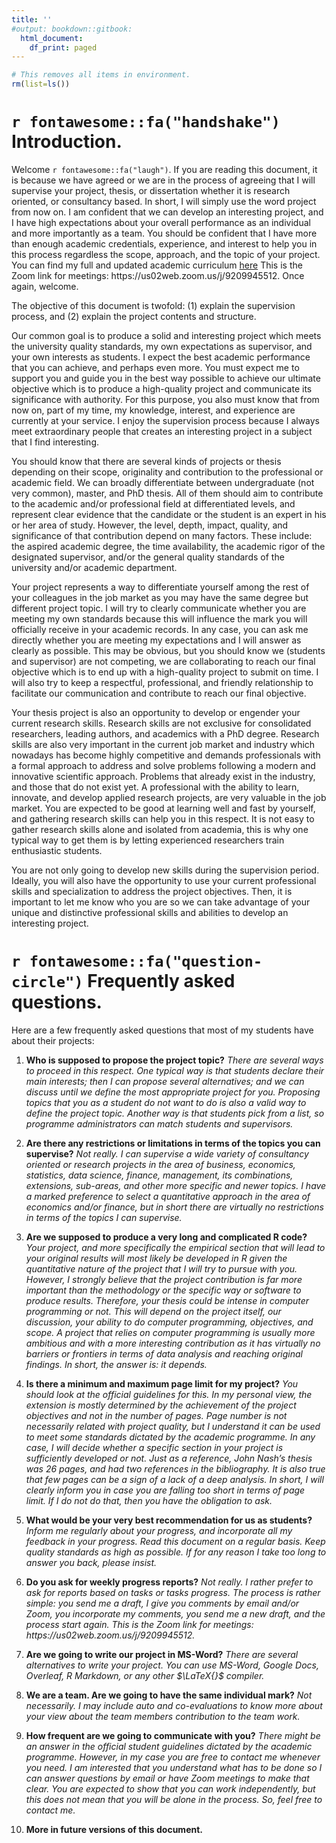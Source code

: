 ```yaml
---
title: ''
#output: bookdown::gitbook:
  html_document:
    df_print: paged
---
```


```r
# This removes all items in environment. 
rm(list=ls())
```

\newpage

# `r fontawesome::fa("handshake")` Introduction.

Welcome `r fontawesome::fa("laugh")`. If you are reading this document, it is because we have agreed or we are in the process of agreeing that I will supervise your project, thesis, or dissertation whether it is research oriented, or consultancy based. In short, I will simply use the word project from now on. I am confident that we can develop an interesting project, and I have high expectations about your overall performance as an individual and more importantly as a team. You should be confident that I have more than enough academic credentials, experience, and interest to help you in this process regardless the scope, approach, and the topic of your project. You can find my full and updated academic curriculum [here](https://sites.google.com/site/mlozanoqf/) This is the Zoom link for meetings: https://us02web.zoom.us/j/9209945512. Once again, welcome.

The objective of this document is twofold: (1) explain the supervision process, and (2) explain the project contents and structure.

Our common goal is to produce a solid and interesting project which meets the university quality standards, my own expectations as supervisor, and your own interests as students. I expect the best academic performance that you can achieve, and perhaps even more. You must expect me to support you and guide you in the best way possible to achieve our ultimate objective which is to produce a high-quality project and communicate its significance with authority. For this purpose, you also must know that from now on, part of my time, my knowledge, interest, and experience are currently at your service. I enjoy the supervision process because I always meet extraordinary people that creates an interesting project in a subject that I find interesting. 

You should know that there are several kinds of projects or thesis depending on their scope, originality and contribution to the professional or academic field. We can broadly differentiate between undergraduate (not very common), master, and PhD thesis. All of them should aim to contribute to the academic and/or professional field at differentiated levels, and represent clear evidence that the candidate or the student is an expert in his or her area of study. However, the level, depth, impact, quality, and significance of that contribution depend on many factors. These include: the aspired academic degree, the time availability, the academic rigor of the designated supervisor, and/or the general quality standards of the university and/or academic department. 

Your project represents a way to differentiate yourself among the rest of your colleagues in the job market as you may have the same degree but different project topic. I will try to clearly communicate whether you are meeting my own standards because this will influence the mark you will officially receive in your academic records. In any case, you can ask me directly whether you are meeting my expectations and I will answer as clearly as possible. This may be obvious, but you should know we (students and supervisor) are not competing, we are collaborating to reach our final objective which is to end up with a high-quality project to submit on time. I will also try to keep a respectful, professional, and friendly relationship to facilitate our communication and contribute to reach our final objective.

Your thesis project is also an opportunity to develop or engender your current research skills. Research skills are not exclusive for consolidated researchers, leading authors, and academics with a PhD degree. Research skills are also very important in the current job market and industry which nowadays has become highly competitive and demands professionals with a formal approach to address and solve problems following a modern and innovative scientific approach. Problems that already exist in the industry, and those that do not exist yet. A professional with the ability to learn, innovate, and develop applied research projects, are very valuable in the job market. You are expected to be good at learning well and fast by yourself, and gathering research skills can help you in this respect. It is not easy to gather research skills alone and isolated from academia, this is why one typical way to get them is by letting experienced researchers train enthusiastic students. 

You are not only going to develop new skills during the supervision period. Ideally, you will also have the opportunity to use your current professional skills and specialization to address the project objectives. Then, it is important to let me know who you are so we can take advantage of your unique and distinctive professional skills and abilities to develop an interesting project.

# `r fontawesome::fa("question-circle")` Frequently asked questions.

Here are a few frequently asked questions that most of my students have about their projects:

1. **Who is supposed to propose the project topic?**
*There are several ways to proceed in this respect. One typical way is that students declare their main interests; then I can propose several alternatives; and we can discuss until we define the most appropriate project for you. Proposing topics that you as a student do not want to do is also a valid way to define the project topic. Another way is that students pick from a list, so programme administrators can match students and supervisors.*

2. **Are there any restrictions or limitations in terms of the topics you can supervise?**
*Not really. I can supervise a wide variety of consultancy oriented or research projects in the area of business, economics, statistics, data science, finance, management, its combinations, extensions, sub-areas, and other more specific and newer topics. I have a marked preference to select a quantitative approach in the area of economics and/or finance, but in short there are virtually no restrictions in terms of the topics I can supervise.*

3. **Are we supposed to produce a very long and complicated R code?**
*Your project, and more specifically the empirical section that will lead to your original results will most likely be developed in R given the quantitative nature of the project that I will try to pursue with you. However, I strongly believe that the project contribution is far more important than the methodology or the specific way or software to produce results. Therefore, your thesis could be intense in computer programming or not. This will depend on the project itself, our discussion, your ability to do computer programming, objectives, and scope. A project that relies on computer programming is usually more ambitious and with a more interesting contribution as it has virtually no barriers or frontiers in terms of data analysis and reaching original findings. In short, the answer is: it depends.*

4. **Is there a minimum and maximum page limit for my project?**
*You should look at the official guidelines for this. In my personal view, the extension is mostly determined by the achievement of the project objectives and not in the number of pages. Page number is not necessarily related with project quality, but I understand it can be used to meet some standards dictated by the academic programme. In any case, I will decide whether a specific section in your project is sufficiently developed or not. Just as a reference, John Nash's thesis was 26 pages, and had two references in the bibliography. It is also true that few pages can be a sign of a lack of a deep analysis. In short, I will clearly inform you in case you are falling too short in terms of page limit. If I do not do that, then you have the obligation to ask.*

5. **What would be your very best recommendation for us as students?**
*Inform me regularly about your progress, and incorporate all my feedback in your progress. Read this document on a regular basis. Keep quality standards as high as possible. If for any reason I take too long to answer you back, please insist. *

6. **Do you ask for weekly progress reports?**
*Not really. I rather prefer to ask for reports based on tasks or tasks progress. The process is rather simple: you send me a draft, I give you comments by email and/or Zoom, you incorporate my comments, you send me a new draft, and the process start again. This is the Zoom link for meetings: https://us02web.zoom.us/j/9209945512. *

7. **Are we going to write our project in MS-Word?**
*There are several alternatives to write your project. You can use MS-Word, Google Docs, Overleaf, R Markdown, or any other $\LaTeX{}$ compiler.*

8. **We are a team. Are we going to have the same individual mark?**
*Not necessarily. I may include auto and co-evaluations to know more about your view about the team members contribution to the team work.*

9. **How frequent are we going to communicate with you?**
*There might be an answer in the official student guidelines dictated by the academic programme. However, in my case you are free to contact me whenever you need. I am interested that you understand what has to be done so I can answer questions by email or have Zoom meetings to make that clear. You are expected to show that you can work independently, but this does not mean that you will be alone in the process. So, feel free to contact me.*

10. **More in future versions of this document.**

